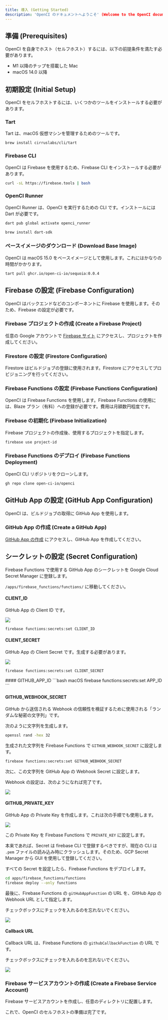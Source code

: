 ```yaml
---
title: 導入 (Getting Started)
description: 'OpenCI のドキュメントへようこそ' (Welcome to the OpenCI documentation)
---
```


## 準備 (Prerequisites)

OpenCI を自身でホスト（セルフホスト）するには、以下の前提条件を満たす必要があります。

- M1 以降のチップを搭載した Mac
- macOS 14.0 以降

## 初期設定 (Initial Setup)

OpenCI をセルフホストするには、いくつかのツールをインストールする必要があります。

### Tart

Tart は、macOS 仮想マシンを管理するためのツールです。

<CodeGroup>

  ```bash macOS
  brew install cirruslabs/cli/tart
  ```

</CodeGroup>

### Firebase CLI

OpenCI は Firebase を使用するため、Firebase CLI をインストールする必要があります。

<CodeGroup>

  ```bash macOS
  curl -sL https://firebase.tools | bash
  ```

</CodeGroup>

### OpenCI Runner

OpenCI Runner は、OpenCI を実行するための CLI です。インストールには Dart が必要です。

<CodeGroup>

  ```bash macOS
  dart pub global activate openci_runner
  ```

  ```bash install Dart
  brew install dart-sdk
  ```

</CodeGroup>

### ベースイメージのダウンロード (Download Base Image)

OpenCI は macOS 15.0 をベースイメージとして使用します。これにはかなりの時間がかかります。

<CodeGroup>

  ```bash macOS
tart pull ghcr.io/open-ci-io/sequoia:0.0.4
  ```

</CodeGroup>

## Firebase の設定 (Firebase Configuration)

OpenCI はバックエンドなどのコンポーネントに Firebase を使用します。そのため、Firebase の設定が必要です。

### Firebase プロジェクトの作成 (Create a Firebase Project)

任意の Google アカウントで [Firebase サイト](https://console.firebase.google.com/) にアクセスし、プロジェクトを作成してください。

### Firestore の設定 (Firestore Configuration)

Firestore はビルドジョブの登録に使用されます。Firestore にアクセスしてプロビジョニングを行ってください。

### Firebase Functions の設定 (Firebase Functions Configuration)

OpenCI は Firebase Functions を使用します。Firebase Functions の使用には、Blaze プラン（有料）への登録が必要です。費用は月額数円程度です。

### Firebase の初期化 (Firebase Initialization)

Firebase プロジェクトの作成後、使用するプロジェクトを指定します。

<CodeGroup>

  ```bash macOS
  firebase use project-id
  ```

</CodeGroup>

### Firebase Functions のデプロイ (Firebase Functions Deployment)

OpenCI CLI リポジトリをクローンします。

<CodeGroup>

  ```bash macOS
  gh repo clone open-ci-io/openci
  ```

</CodeGroup>

## GitHub App の設定 (GitHub App Configuration)

OpenCI は、ビルドジョブの取得に GitHub App を使用します。

### GitHub App の作成 (Create a GitHub App)

[GitHub App の作成](https://github.com/settings/apps/new) にアクセスし、GitHub App を作成してください。

## シークレットの設定 (Secret Configuration)

Firebase Functions で使用する GitHub App のシークレットを Google Cloud Secret Manager に登録します。

`/apps/firebase_functions/functions/` に移動してください。

#### CLIENT_ID

GitHub App の Client ID です。

<Frame >
  <img src="/images/client_id.png" />
</Frame>

<CodeGroup>

  ```bash macOS
  firebase functions:secrets:set CLIENT_ID
  ```

</CodeGroup>

#### CLIENT_SECRET

GitHub App の Client Secret です。生成する必要があります。

<Frame >
  <img src="/images/client_secret.png" />
</Frame>

<CodeGroup>

  ```bash macOS
  firebase functions:secrets:set CLIENT_SECRET
  ```

</CodeGroup>
#### GITHUB_APP_ID

<CodeGroup>
  ```bash macOS
  firebase functions:secrets:set APP_ID
  ```

</CodeGroup>

#### GITHUB_WEBHOOK_SECRET

GitHub から送信される Webhook の信頼性を検証するために使用される「ランダムな秘密の文字列」です。

次のように文字列を生成します。

<CodeGroup>

  ```bash macOS
  openssl rand -hex 32
  ```

</CodeGroup>

生成された文字列を Firebase Functions で `GITHUB_WEBHOOK_SECRET` に設定します。

<CodeGroup>

  ```bash macOS
  firebase functions:secrets:set GITHUB_WEBHOOK_SECRET
  ```

</CodeGroup>

次に、この文字列を GitHub App の Webhook Secret に設定します。

Webhook の設定は、次のようになれば完了です。

<Frame >
  <img src="/images/webhook_setup.png" />
</Frame>

#### GITHUB_PRIVATE_KEY

GitHub App の Private Key を作成します。これは次の手順でも使用します。

<Frame >
  <img src="/images/github_private_key.png" />
</Frame>

この Private Key を Firebase Functions で `PRIVATE_KEY` に設定します。

本来であれば、Secret は firebase CLI で登録するべきですが、現在の CLI は `.pem` ファイルの読み込み時にクラッシュします。そのため、GCP Secret Manager から GUI を使用して登録してください。

すべての Secret を設定したら、Firebase Functions をデプロイします。

<CodeGroup>

  ```bash macOS
  cd apps/firebase_functions/functions
  firebase deploy --only functions
  ```

</CodeGroup>

最後に、Firebase Functions の `gitHubAppFunction` の URL を、GitHub App の Webhook URL として指定します。

チェックボックスにチェックを入れるのを忘れないでください。

<Frame >
  <img src="/images/webhook_url.png" />
</Frame>

#### Callback URL

Callback URL は、Firebase Functions の `githubCallbackFunction` の URL です。

チェックボックスにチェックを入れるのを忘れないでください。

<Frame >
  <img src="/images/callback_url.png" />
</Frame>

### Firebase サービスアカウントの作成 (Create a Firebase Service Account)

Firebase サービスアカウントを作成し、任意のディレクトリに配置します。

これで、OpenCI のセルフホストの準備は完了です。
